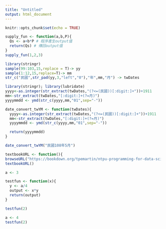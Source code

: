 ```yaml
---
title: "Untitled"
output: html_document
---
```


```r
knitr::opts_chunk$set(echo = TRUE)
```

```r
supply_fun <- function(a,b,P){
  Qs <- a+b*P # 程序產生output值
  return(Qs) # 傳回output值
}
supply_fun(1,2,3)
```

```r
library(stringr)
sample(99:103,15,replace = T)-> yy
sample(1:12,15,replace=T)-> mm
str_c("民國",str_pad(yy,3,"left","0"),"年",mm,"月") -> twDates

library(stringr); library(lubridate)
yyyy<-as.integer(str_extract(twDates,"(?<=(民國))[:digit:]+"))+1911
mm<-str_extract(twDates,"[:digit:]+(?=月)")
yyyymmdd <- ymd(str_c(yyyy,mm,"01",sep="-"))
```

```r
date_convert_twYM <- function(twDates){
  yyyy<-as.integer(str_extract(twDates,"(?<=(民國))[:digit:]+"))+1911 
  mm<-str_extract(twDates,"[:digit:]+(?=月)")
  yyyymmdd <- ymd(str_c(yyyy,mm,"01",sep="-"))

  return(yyyymmdd)
}

date_convert_twYM("民國108年5月")

```

```r
textbookURL <- function(){
browseURL("https://bookdown.org/tpemartin/ntpu-programming-for-data-science/function-and-conditional-execution.html#returninput")}
textbookURL()
```

```r
a <- 3

testfun <- function(x){
  y <- a/4
  output <- x*y
  return(output)
}

testfun(2)

a <- 4
testfun(2)
```

```r

```


